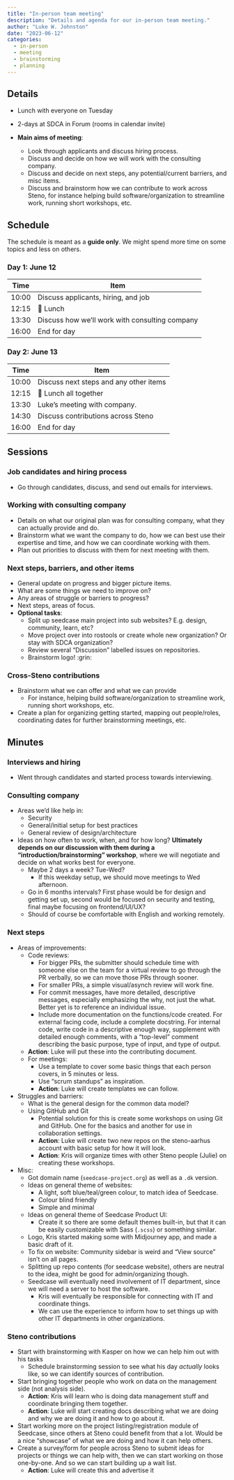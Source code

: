 ```yaml
---
title: "In-person team meeting"
description: "Details and agenda for our in-person team meeting."
author: "Luke W. Johnston"
date: "2023-06-12"
categories:
  - in-person
  - meeting
  - brainstorming
  - planning
---
```


## Details

-   Lunch with everyone on Tuesday

-   2-days at SDCA in Forum (rooms in calendar invite)

-   **Main aims of meeting**:

    -   Look through applicants and discuss hiring process.
    -   Discuss and decide on how we will work with the consulting
        company.
    -   Discuss and decide on next steps, any potential/current
        barriers, and misc items.
    -   Discuss and brainstorm how we can contribute to work across
        Steno, for instance helping build software/organization to
        streamline work, running short workshops, etc.

## Schedule

The schedule is meant as a **guide only**. We might spend more time on
some topics and less on others.

### Day 1: June 12

| Time  | Item                                           |
|-------|------------------------------------------------|
| 10:00 | Discuss applicants, hiring, and job            |
| 12:15 | 🍴 Lunch                                       |
| 13:30 | Discuss how we'll work with consulting company |
| 16:00 | End for day                                    |

### Day 2: June 13

| Time  | Item                                   |
|-------|----------------------------------------|
| 10:00 | Discuss next steps and any other items |
| 12:15 | 🍴 Lunch all together                  |
| 13:30 | Luke's meeting with company.           |
| 14:30 | Discuss contributions across Steno     |
| 16:00 | End for day                            |

## Sessions

### Job candidates and hiring process

-   Go through candidates, discuss, and send out emails for interviews.

### Working with consulting company

-   Details on what our original plan was for consulting company, what
    they can actually provide and do.
-   Brainstorm what we want the company to do, how we can best use their
    expertise and time, and how we can coordinate working with them.
-   Plan out priorities to discuss with them for next meeting with them.

### Next steps, barriers, and other items

-   General update on progress and bigger picture items.
-   What are some things we need to improve on?
-   Any areas of struggle or barriers to progress?
-   Next steps, areas of focus.
-   **Optional tasks**:
    -   Split up seedcase main project into sub websites? E.g. design,
        community, learn, etc?
    -   Move project over into rostools or create whole new
        organization? Or stay with SDCA organization?
    -   Review several "Discussion" labelled issues on repositories.
    -   Brainstorm logo! :grin:

### Cross-Steno contributions

-   Brainstorm what we can offer and what we can provide
    -   For instance, helping build software/organization to streamline
        work, running short workshops, etc.
-   Create a plan for organizing getting started, mapping out
    people/roles, coordinating dates for further brainstorming meetings,
    etc.

## Minutes

### Interviews and hiring

-   Went through candidates and started process towards interviewing.

### Consulting company

-   Areas we'd like help in:
    -   Security
    -   General/initial setup for best practices
    -   General review of design/architecture
-   Ideas on how often to work, when, and for how long? **Ultimately
    depends on our discussion with them during a
    "introduction/brainstorming" workshop**, where we will negotiate and
    decide on what works best for everyone.
    -   Maybe 2 days a week? Tue-Wed?
        -   If this weekday setup, we should move meetings to Wed
            afternoon.
    -   Go in 6 months intervals? First phase would be for design and
        getting set up, second would be focused on security and testing,
        final maybe focusing on frontend/UI/UX?
    -   Should of course be comfortable with English and working
        remotely.

### Next steps

-   Areas of improvements:
    -   Code reviews:
        -   For bigger PRs, the submitter should schedule time with
            someone else on the team for a virtual review to go through
            the PR verbally, so we can move those PRs through sooner.
        -   For smaller PRs, a simple visual/asynch review will work
            fine.
        -   For commit messages, have more detailed, descriptive
            messages, especially emphasizing the why, not just the what.
            Better yet is to reference an individual issue.
        -   Include more documentation on the functions/code created.
            For external facing code, include a complete docstring. For
            internal code, write code in a descriptive enough way,
            supplement with detailed enough comments, with a "top-level"
            comment describing the basic purpose, type of input, and
            type of output.
    -   **Action**: Luke will put these into the contributing
        document.
    -   For meetings:
        -   Use a template to cover some basic things that each person
            covers, in 5 minutes or less.
        -   Use "scrum standups" as inspiration.
        -   **Action**: Luke will create templates we can follow.
-   Struggles and barriers:
    -   What is the general design for the common data model?
    -   Using GitHub and Git
        -   Potential solution for this is create some workshops on
            using Git and GitHub. One for the basics and another for use
            in collaboration settings.
        -   **Action**: Luke will create two new repos on the
            steno-aarhus account with basic setup for how it will look.
        -   **Action**: Kris will organize times with other Steno people
            (Julie) on creating these workshops.
-   Misc:
    -   Got domain name (`seedcase-project.org`) as well as a `.dk`
        version.
    -   Ideas on general theme of websites:
        -   A light, soft blue/teal/green colour, to match idea of
            Seedcase.
        -   Colour blind friendly
        -   Simple and minimal
    -   Ideas on general theme of Seedcase Product UI:
        -   Create it so there are some default themes built-in, but
            that it can be easily customizable with Sass (`.scss`) or
            something similar.
    -   Logo, Kris started making some with Midjourney app, and made a
        basic draft of it.
    -   To fix on website: Community sidebar is weird and "View source"
        isn't on all pages.
    -   Splitting up repo contents (for seedcase website), others are
        neutral to the idea, might be good for admin/organizing though.
    -   Seedcase will eventually need involvement of IT department,
        since we will need a server to host the software.
        -   Kris will eventually be responsible for connecting with IT
            and coordinate things.
        -   We can use the experience to inform how to set things up
            with other IT departments in other organizations.

### Steno contributions

-   Start with brainstorming with Kasper on how we can help him out with
    his tasks
    -   Schedule brainstorming session to see what his day *actually*
        looks like, so we can identify sources of contribution.
-   Start bringing together people who work on data on the management
    side (not analysis side).
    -   **Action**: Kris will learn who is doing data management stuff
        and coordinate bringing them together.
    -   **Action**: Luke will start creating docs describing what we
        are doing and why we are doing it and how to go about it.
-   Start working more on the project listing/registration module of
    Seedcase, since others at Steno could benefit from that a lot. Would
    be a nice "showcase" of what we are doing and how it can help
    others.
-   Create a survey/form for people across Steno to submit ideas for
    projects or things we can help with, then we can start working on
    those one-by-one. And so we can start building up a wait list.
    -   **Action**: Luke will create this and advertise it

